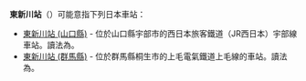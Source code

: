 {{NoteTA
|T=zh-hans:東新川站;zh-hk:東新川站;zh-tw:東新川車站;
|1=zh-hans:東新川站;zh-hk:東新川站;zh-tw:東新川車站;
}}
'''東新川站'''（{{jpn|j=東新川駅}}）可能意指下列日本車站：

* [[東新川站_(山口縣)|東新川站 (山口縣)]] - 位於山口縣宇部市的西日本旅客鐵道（JR西日本）宇部線車站。讀法為{{lang|ja|ひがししんかわえき}}。
* [[東新川站_(群馬縣)|東新川站 (群馬縣)]] - 位於群馬縣桐生市的上毛電氣鐵道上毛線的車站。讀法為{{lang|ja|ひがしにっかわえき}}。

{{disambig|Cat=四字車站名消歧義}}